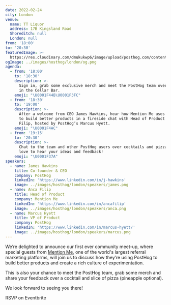 ```yaml
---
date: 2022-02-24
city: London
venue:
  name: TT Liquor
  address: 17B Kingsland Road
  Shoreditch: null
  London: null
from: '18:00'
to: '20:30'
featuredImage: >-
  https://res.cloudinary.com/dmukukwp6/image/upload/posthog.com/contents/images/hosthog/london/hosthog_london.png
ogImage: ../images/hosthog/london/og.png
agenda:
  - from: '18:00'
    to: '18:30'
    description: >-
      Sign in, grab some exclusive merch and meet the PostHog team over a drink
      in the Cellar Bar.
    emoji: "\U0001F44B\U0001F3FC"
  - from: '18:30'
    to: '19:00'
    description: >-
      After a welcome from CEO James Hawkins, hear how Mention Me uses PostHog
      to build better products in a fireside chat with Head of Product Anca
      Filip, hosted by PostHog’s Marcus Hyett.
    emoji: "\U0001F4AC"
  - from: '19:15'
    to: '20:30'
    description: >-
      Chat to the team and other PostHog users over cocktails and pizza. We’d
      love to hear your ideas and feedback!
    emoji: "\U0001F37A"
speakers:
  - name: James Hawkins
    title: Co-founder & CEO
    company: PostHog
    linkedIn: 'https://www.linkedin.com/in/j-hawkins'
    image: ../images/hosthog/london/speakers/james.png
  - name: Anca Filip
    title: Head of Product
    company: Mention Me
    linkedIn: 'https://www.linkedin.com/in/ancafilip'
    image: ../images/hosthog/london/speakers/anca.png
  - name: Marcus Hyett
    title: VP of Product
    company: PostHog
    linkedIn: 'https://www.linkedin.com/in/marcus-hyett/'
    image: ../images/hosthog/london/speakers/marcus.png
---
```


<Title>
    Join us for our first community meetup <span className="text-red">in London</span>
</Title>

<Section className=" pb-4" style={{marginBottom: 0}} divider={false} cols={2}>

<div>

We’re delighted to announce our first ever community meet-up, where special guests from [Mention Me](https://www.mention-me.com/), one of the world's largest referral marketing platforms, will join us to discuss how they’re using PostHog to build better products and create a rich culture of experimentation.

This is also your chance to meet the PostHog team, grab some merch and share your feedback over a cocktail and slice of pizza (pineapple optional).

We look forward to seeing you there!

<CallToAction to="https://www.eventbrite.com/e/hosthog-london-2022-tickets-259372428917">
    RSVP on Eventbrite
</CallToAction>

<Disclaimer />

<WhereWhen />

</div>

<FeaturedImage />

</Section>

<Section divider={false}>
    <Section style={{ margin: 0 }} divider={false} cols={2}>
        <Agenda />
        <Speakers />
    </Section>
</Section>
